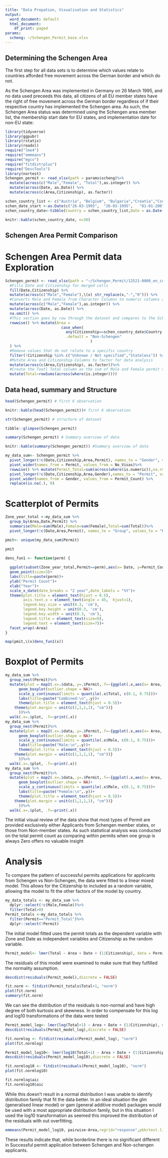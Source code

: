 ```yaml
---
title: "Data Prepation, Visualisation and Statistics"
output:
  word_document: default
  html_document:
    df_print: paged
params:
  scheng: ~/Schengen_Permit_base.xlsx
---
```


## Determining the Schengen Area

The first step for all data sets is to determine which values relate to countries afforded free movement across the German border and which do not.

As the Schengen Area was implemented in Germany on 26 March 1995, and no data used preceeds this data, all citizens of all EU member states have the right of free movement across the German border regardless of if their respective country has implemented the Schengen area. As such, the Schengen Area status was determined using the Schengen area member list, the membership start date for EU states, and implementation date for non-EU state:

```r
library(tidyverse)
library(ggpubr)
library(rstatix)
library(readxl)
require("lme4")
require("emmeans")
require("mgcv")
require("fitdistrplus")
require("DescTools")
library(nortest)
Schengen_permit <- read_xlsx(path = params$scheng)%>%
  mutate(across(c("Male","Female", "Total"),as.integer)) %>% 
  mutate(across(Date, as.Date)) %>%
  mutate(across(c(Area,Citizenship), as.factor))
```

```r
schen_country_list <- c("Austria", "Belgium", "Bulgaria","Croatia","Czechia","Cyprus","Denmark","Estonia","Finland","France","Germany","Greece","Hungary","Iceland","Italy","Latvia","Liechtenstein","Lithuania","Luxembourg","Malta","Netherlands","Norway","Poland","Portugal","Romania","Slovakia","Slovenia","Spain","Sweden","Switzerland")
schen_date_start <-as.Date(c("26-03-1995",	"26-03-1995",	"01-01-2007",	"01-07-2013",	"01-05-2004",	"01-05-2004",	"26-03-1995",	"01-05-2004",	"26-03-1995",	"26-03-1995",	"26-03-1995",	"26-03-1995",	"01-05-2004",	"25-03-2001",	"26-03-1995",	"01-05-2004",	"19-12-2011",	"01-05-2004",	"26-03-1995",	"01-05-2004",	"26-03-1995",	"25-03-2001",	"01-05-2004",	"26-03-1995",	"01-01-2007",	"01-05-2004",	"01-05-2004",	"26-03-1995",	"26-03-1995",	"12-12-2008"), "%d-%m-%Y")
schen_country_date<-tibble(Country = schen_country_list,Date = as.Date(schen_date_start))
```

```r
knitr::kable(schen_country_date, n=30)
```

## Schengen Area Permit Comparison

# Schengen Area Permit data Exploration


```r
Schengen_permit <- read_xlsx(path = "~/Schengen_Permit/12521-0008_en_country.xlsx",skip=5,col_names = c("Date","Citizenship","Permit","Male","Female")) %>% 
  #Fills Date and Citizenship for merged cells
  fill(Date,Citizenship) %>% 
  mutate(across(c("Male","Female"),\(x) str_replace(x,"-","0"))) %>%
  #Converts Male and Female from Character Columns to numeric columns and Date from Character to date.
  mutate(across(c("Male","Female"),as.integer)) %>% 
  mutate(across(Date, as.Date)) %>%
  na.omit() %>%
  #This section goes by row through the dataset and compares to the Schengen reference dataframe to determine if at that time the country was afforded free movement across the German border
  rowwise() %>% mutate(Area = 
                         case_when(
                           any(Citizenship==schen_country_date$Country & Date>schen_country_date$Date) ~ "Schengen",
                           .default = "Non-Schengen"
                                      )
  ) %>%
  #Remove values that do not relate to a specific country
  filter(!Citizenship %in% c("Unknown / Not specified","Stateless")) %>%
  #Mutate Area and Citizenship Columns to factor for data analysis
  mutate(across(c(Area,Citizenship), as.factor))%>%
  #Create the Toatl Total column as the sum of Male and Female permit seekers
  mutate(Total=rowSums(across(where(is.integer)))) 
```

## Data head, summary and Structure

```r
head(Schengen_permit) # first 6 observation
```
```r
knitr::kable(head(Schengen_permit))# first 6 observation
```
```r
str(Schengen_permit) # structure of dataset
```
```r
tibble::glimpse(Schengen_permit)
```
```r
summary(Schengen_permit) # Summary overview of data
```
```r
knitr::kable(summary(Schengen_permit)) #Summary overview of data
```

```r
my_data_sum<- Schengen_permit %>% 
  pivot_longer(!c(Date,Citizenship,Area,Permit), names_to = "Gender", values_to = "No_Visas")%>%
  pivot_wider(names_from = Permit, values_from = No_Visas)%>%
  rowwise() %>% mutate(Permit_Total=sum(across(where(is.numeric)),na.rm=TRUE)-`No res.title, temp.susp. of dep. or perm.to reside`)%>%
  pivot_longer(!c(Date,Citizenship,Area,Gender),names_to = "Permit", values_to = "Permit_Count")%>%
  pivot_wider(names_from = Gender, values_from = Permit_Count) %>%
  replace(is.na(.), 0)
```

# Scatterplot of Permits

```r
Zone_year_total <-my_data_sum %>%
  group_by(Area,Date,Permit) %>%
  summarise(Male=sum(Male),Female=sum(Female),Total=sum(Total))%>%
  pivot_longer(!c(Date,Area,Permit), names_to = "Group", values_to = "Permit_Count")

pmit<- unique(my_data_sum$Permit)

pmit

dens_fun1 <- function(perm) {
  
  ggplot(subset(Zone_year_total,Permit==perm),aes(x= Date, y=Permit_Count, colour=Group))+
  geom_point(size=3)+
  labs(title=paste(perm))+
  ylab("Permit Count")+
  xlab("Year")+
  scale_x_date(date_breaks = "2 year",date_labels = "%Y")+
  theme(plot.title = element_text(hjust = 0.5),
        axis.text.x = element_text(angle = 45,  hjust=1),
        legend.key.size = unit(0.3, 'cm'),
        legend.key.height = unit(0.3, 'cm'),
        legend.key.width = unit(0.3, 'cm'), 
        legend.title = element_text(size=9), 
        legend.text = element_text(size=7))+ 
  facet_wrap(~Area)
}

map(pmit,\(x)dens_fun1(x))
```

# Boxplot of Permits

```r
my_data_sum %>%
  group_nest(Permit)%>%
  mutate(plot = map2(.x=.$data,.y=.$Permit,.f=~{ggplot(.x,aes(x= Area, y=Total, fill=Area))+   
      geom_boxplot(outlier.shape = NA)+
      scale_y_continuous(limits = quantile(.x$Total, c(0.1, 0.75)))+
      labs(title=paste("Combined:\n",.y))+
      theme(plot.title = element_text(hjust = 0.5))+
    theme(plot.margin = unit(c(1,1,1,1), "cm"))}
      ))%>%
  walk(.x=.$plot, .f=~print(.x))
my_data_sum %>%
  group_nest(Permit)%>%
  mutate(plot = map2(.x=.$data,.y=.$Permit,.f=~{ggplot(.x,aes(x= Area, y=Male, fill=Area))+   
      geom_boxplot(outlier.shape = NA)+
      scale_y_continuous(limits = quantile(.x$Male, c(0.1, 0.75)))+
      labs(title=paste("Male:\n",.y))+
      theme(plot.title = element_text(hjust = 0.5))+
    theme(plot.margin = unit(c(1,1,1,1), "cm"))}
      ))%>%
  walk(.x=.$plot, .f=~print(.x))
my_data_sum %>%
  group_nest(Permit)%>%
  mutate(plot = map2(.x=.$data,.y=.$Permit,.f=~{ggplot(.x,aes(x= Area, y=Female, fill=Area))+   
      geom_boxplot(outlier.shape = NA)+
      scale_y_continuous(limits = quantile(.x$Male, c(0.1, 0.75)))+
      labs(title=paste("Female:\n",.y))+
      theme(plot.title = element_text(hjust = 0.5))+
    theme(plot.margin = unit(c(1,1,1,1), "cm"))}
      ))%>%
  walk(.x=.$plot, .f=~print(.x))

```

The initial visual review of the data show that most types of Permit are provided exclusively either Applicants from Schengen member states, or those from Non-member states. As such statistical analysis was conducted on the total permit count as comparing within permits when one group is always Zero offers no valuable insight


# Analysis

To compare the pattern of successful permits applications for applicants from Schengen vs Non-Schengen, the data were fitted to a linear mixed model. This allows for the Citizenship to included as a random variable, allowing the model to fit the other factors of the model by country.

```r
my_data_totals <- my_data_sum %>% 
  dplyr::select(!c(Male,Female))%>%
  filter(Total>0)
Permit_totals <-my_data_totals %>%
  filter(Permit=="Permit_Total")%>%
  dplyr::select(!Permit)
```

The initial model fitted uses the permit totals as the dependent variable with Zone and Date as independent variables and Citizenship as the random variable.

```r
Permit_model<- lmer(Total ~ Area + Date + (1|Citizenship), data = Permit_totals)
```

The residuals of this model were examined to make sure that they fulfilled the normality assumption. 

```r
descdist(residuals(Permit_model),discrete = FALSE)

fit.norm <- fitdist(Permit_totals$Total+1, "norm")
plot(fit.norm)
summary(fit.norm)

```

We can see the distribution of the residuals is non-normal and have high degree of both kurtosis and skewness. In order to compensate for this log and log10 transformations of the data were tested

```r
Permit_model_log<- lmer(log(Total+1) ~ Area + Date + (1|Citizenship), data = Permit_totals)
descdist(residuals(Permit_model_log),discrete = FALSE)

fit.normlog <- fitdist(residuals(Permit_model_log), "norm")
plot(fit.normlog)

Permit_model_log10<- lmer(log10(Total+1) ~ Area + Date + (1|Citizenship), data = Permit_totals)
descdist(residuals(Permit_model_log10),discrete = FALSE)

fit.normlog10 <- fitdist(residuals(Permit_model_log10), "norm")
plot(fit.normlog10)

fit.normlog$aic
fit.normlog10$aic
```

While this doesn't result in a normal distribution I was unable to identify distribution family that fit the data better. In an ideal situation the glm (generalised linear model)  or gam (general additive model) packages would be used with a most appropriate distribution family, but in this situation I used the log10 transformation as seemed this improved the distribution of the residuals with out overfitting.

```r
emmeans(Permit_model_log10, pairwise~Area,regrid="response",pbkrtest.limit = 5304,lmerTest.limit = 5304)
```
These results indicate that, while borderline there is no significant different in Successful permit application between Schengen and Non-schengen applicants.

